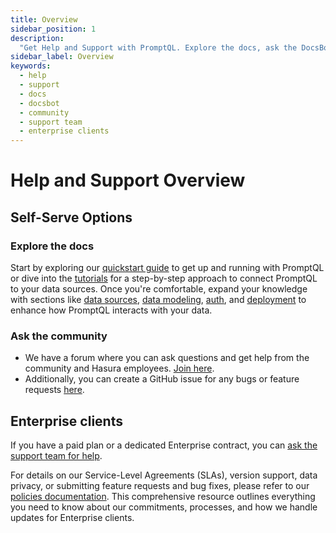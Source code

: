 ```yaml
---
title: Overview
sidebar_position: 1
description:
  "Get Help and Support with PromptQL. Explore the docs, ask the DocsBot, join the community, or ask the support team."
sidebar_label: Overview
keywords:
  - help
  - support
  - docs
  - docsbot
  - community
  - support team
  - enterprise clients
---
```


# Help and Support Overview

## Self-Serve Options

### Explore the docs

Start by exploring our [quickstart guide](/quickstart.mdx) to get up and running with PromptQL or dive into the
[tutorials](/how-to-build-with-promptql/index.mdx) for a step-by-step approach to connect PromptQL to your data sources.
Once you're comfortable, expand your knowledge with sections like [data sources](data-sources/index.mdx),
[data modeling](metadata/index.mdx), [auth](auth/index.mdx), and [deployment](deployment/index.mdx) to enhance how
PromptQL interacts with your data.

### Ask the community

- We have a forum where you can ask questions and get help from the community and Hasura employees.
  [Join here](https://forum.hasura.io).
- Additionally, you can create a GitHub issue for any bugs or feature requests
  [here](https://github.com/hasura/promptql-bug-tracker/issues/new/choose).

## Enterprise clients

If you have a paid plan or a dedicated Enterprise contract, you can
[ask the support team for help](https://hasurahelp.zendesk.com/hc/en-us/requests/new).

For details on our Service-Level Agreements (SLAs), version support, data privacy, or submitting feature requests and
bug fixes, please refer to our [policies documentation](/help/policies/index.mdx). This comprehensive resource outlines
everything you need to know about our commitments, processes, and how we handle updates for Enterprise clients.
